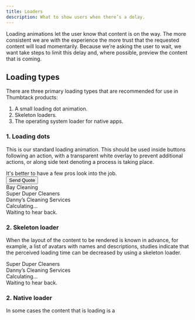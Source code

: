 ```yaml
---
title: Loaders
description: What to show users when there’s a delay.
---
```



Loading animations let the user know that content is on the way. The more consistent we are with the experience the more trust that the requested content will load momentarily. Because we’re asking the user to wait, we want take steps to limit this delay and, where possible, preview the content that is coming.

## Loading types

There are three primary loading types that are recommended for use in Thumbtack products:

1. A small loading dot animation.
2. Skeleton loaders.
3. The operating system loader for native apps.

### 1. Loading dots

This is our standard loading animation. This should be used inside buttons following an action, with a transparent white overlay to prevent additional actions, or along side text denoting a process is taking place.

<Grid>
    <GridColumn aboveSmall={4}>
        <div className="h6 ba bw-2 b-gray br2 pa3 flex flex-column bg-white">
            <div className="flex-1">
                <Title size={5} className="mb2">
                    Share your project.
                </Title>
                <Text size={2} className="black-300">
                    It's better to have a few pros look into the job.
                </Text>
            </div>
            <div className="flex-none">
                <Button isLoading size="small" width="full">
                    Send Quote
                </Button>
            </div>
        </div>
    </GridColumn>
    <GridColumn aboveSmall={4}>
        <div className="h6 ba bw-2 b-gray br2 pa3 bg-white relative">
            <div className="flex mb2">
                <div className="w4 h4 bg-gray mr2 br2 flex-none" />
                <Text size={3} className="black-300 b">
                    Bay Cleaning
                </Text>
            </div>
            <div className="flex mb2">
                <div className="w4 h4 bg-gray mr2 br2 flex-none" />
                <Text size={3} className="black-300 b">
                    Super Duper Cleaners
                </Text>
            </div>
            <div className="flex mb2">
                <div className="w4 h4 bg-gray mr2 br2 flex-none" />
                <Text size={3} className="black-300 b">
                    Danny’s Cleaning Services
                </Text>
            </div>
            <div
                className="absolute top-0 left-0 w-100 h-100 flex items-center justify-center"
                style={{ background: 'rgba(255,255,255,0.7)' }}
            >
                <LoaderDots size="small" />
            </div>
        </div>
    </GridColumn>
    <GridColumn aboveSmall={4}>
        <div className="h6 ba bw-2 b-gray br2 pa3 bg-white">
            <div className="flex items-center bb b-gray-300 pb2 mb2">
                <LoaderDots size="small" />
                <Text size={2} className="black-300 ml2">
                    Calculating&hellip;
                </Text>
            </div>
            <div>
                <Title size={6} className="mb1">
                    You contacted this pro.
                </Title>
                <div className="flex items-center">
                    <ContentModifierTimeSmall className="gray mr1" />
                    <Text size={2} className="black-300">
                        Waiting to hear back.
                    </Text>
                </div>
            </div>
        </div>
    </GridColumn>
</Grid>

### 2. Skeleton loader

When the layout of the content to be rendered is known in advance, for example, a list of avatars with names and descriptions, studies indicate that the perceived loading time can be decreased by using a skeleton loader.

<Grid>
    <GridColumn aboveSmall={4}>
        <div className="h6 ba bw-2 b-gray br2 pa3 bg-white">
            <div className="flex mb2">
                <div className="w4 h4 bg-gray mr2 br2 flex-none" />
                <Text size={3} className="black-300 b">
                    <Skeleton />
                </Text>
            </div>
            <div className="flex mb2">
                <div className="w4 h4 bg-gray mr2 br2 flex-none" />
                <Text size={3} className="black-300 b">
                    Super Duper Cleaners
                </Text>
            </div>
            <div className="flex mb2">
                <div className="w4 h4 bg-gray mr2 br2 flex-none" />
                <Text size={3} className="black-300 b">
                    Danny’s Cleaning Services
                </Text>
            </div>
        </div>
    </GridColumn>
    <GridColumn aboveSmall={4}>
        <div className="h6 ba bw-2 b-gray br2 pa3 bg-white">
            <div className="flex items-center bb b-gray-300 pb2 mb2">
                <LoaderDots size="small" />
                <Text size={2} className="black-300 ml2">
                    Calculating&hellip;
                </Text>
            </div>
            <div>
                <Title size={6} className="mb1">
                    You contacted this pro.
                </Title>
                <div className="flex items-center">
                    <ContentModifierTimeSmall className="gray mr1" />
                    <Text size={2} className="black-300">
                        Waiting to hear back.
                    </Text>
                </div>
            </div>
        </div>
    </GridColumn>
</Grid>

### 2. Native loader

In some cases the content that is loading is a
